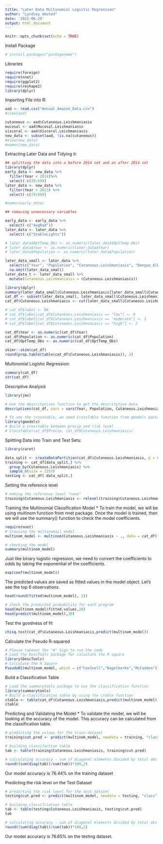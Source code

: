 ```yaml
---
title: "Later Data Multinomial Logistic Regression"
author: "Lyndsey Umsted"
date: '2022-06-29'
output: html_document
---
```


```r
knitr::opts_chunk$set(echo = TRUE)
```

Install Package
```r
# install.packages("packagename")
```

Libraries
```r
require(foreign)
require(nnet)
require(ggplot2)
require(reshape2)
library(dplyr)
```

Importing File into R:
```r
aad <- read.csv("Annual_Amazon_Data.csv")
#view(aad)

cutaneous <- aad$Cutaneous.Leishmaniasis
mucosal <- aad$Mucosal.Leishmaniasis
visceral <- aad$Visceral.Leishmaniasis
new_data <- subset(aad, !is.na(cutaneous))
#View(new_data)
#names(new_data)
```


Extracting Later Data and Tidying it:
```r
## splitting the data into a before 2014 set and an after 2014 set
library(dplyr)
early_data <- new_data %>%
  filter(Year < 2014)%>%
  select(-c(29:69))
later_data <- new_data %>%
  filter(Year > 2013) %>%
  select(-c(29:69))

#names(early_data)

## removing unnecessary variables

early_data <- early_data %>%
  select(-c("AvgRad"))
later_data <- later_data %>%
  select(-c("StableLights"))

# later_data$OptTemp_Obs <- as.numeric(later_data$OptTemp_Obs)
# later_data$Year <- as.numeric(later_data$Year)
# later_data$Population <- as.numeric(later_data$Population)

later_data_small <- later_data %>%
  select(c("Year", "Population", "Cutaneous.Leishmaniasis", "Dengue_Alb_OptTemp", "Dengue_Aeg_OptTemp", "Chik_Alb_OptTemp", "Chik_Aeg_OptTemp", "Zika_OptTemp", "Malaria_OptTemp", "LST_Day", "LST_Night", "OptTemp_Obs", "NDVI", "EVI", "Precip", "AvgRad", "SWOccurrence")) %>%
  na.omit(later_data_small) 
later_data_t <- later_data_small %>%
  mutate(Cutaneous.Leishmaniasis = (Cutaneous.Leishmaniasis))
```

```r
library(dplyr)
summary(later_data_small$Cutaneous.Leishmaniasis[later_data_small$Cutaneous.Leishmaniasis > 0])
cat_df <- subset(later_data_small, later_data_small$Cutaneous.Leishmaniasis > 0)
cat_df$Cutaneous.Leishmaniasis <- cut(later_data_small$Cutaneous.Leishmaniasis[later_data_small$Cutaneous.Leishmaniasis > 0], breaks = c(0, 0.090114445 , 0.876904527, 10^3), labels = c("low", "moderate", "high")) # 25% 75% 100%

# cat_df$label <- NA
# cat_df$label[cat_df$Cutaneous.Leishmaniasis == "low"] <- 0
# cat_df$label[cat_df$Cutaneous.Leishmaniasis == "moderate"] <- 1
# cat_df$label[cat_df$Cutaneous.Leishmaniasis == "high"] <- 2

cat_df$Year <- as.numeric(cat_df$Year)
cat_df$Population <- as.numeric(cat_df$Population)
cat_df$OptTemp_Obs <- as.numeric(cat_df$OptTemp_Obs)
```

```r
skimr::skim(cat_df)
round(prop.table(table(cat_df$Cutaneous.Leishmaniasis)), 2)
```

Multinomial Logistic Regression:
```r
summary(cat_df)
str(cat_df)
```

Descriptive Analysis
```r
library(jmv)

# Use the descritptives function to get the descritptive data
descriptives(cat_df, vars = vars(Year, Population, Cutaneous.Leishmaniasis, LST_Day, LST_Night, OptTemp_Obs, NDVI, EVI, Precip, AvgRad, SWOccurrence), freq = TRUE)
```

```r
# To see the crosstable, we need CrossTable function from gmodels package
library(gmodels)
# Build a crosstable between precip and risk level
# CrossTable(cat_df$Precip, cat_df$Cutaneous.Leishmaniasis)
```







Splitting Data into Train and Test Sets:
```r
library(caret)

data_split <- createDataPartition(cat_df$Cutaneous.Leishmaniasis, p = 0.75, list = FALSE)
training <- cat_df[data_split,] %>%
  group_by(Cutaneous.Leishmaniasis) %>%
  sample_n(size = 2253)
testing <- cat_df[-data_split,]
```

Setting the reference level
```r
# making the reference level "none"
training$Cutaneous.Leishmaniasis <- relevel(training$Cutaneous.Leishmaniasis, ref = "low")
```

Training the Multinomial Classification Model
* To train the model, we will be using multinom function from nnet package. Once the model is trained, then we will use the summary() function to check the model coefficients.

```r
require(nnet)
# training the multinomail model
multinom_model <- multinom(Cutaneous.Leishmaniasis ~ ., data = cat_df)

# checking the model
summary(multinom_model)
```

Just like binary logistic regression, we need to convert the coefficients to odds by taking the exponential of the coefficients.
```r
exp(coef(multinom_model))
```

The predicted values are saved as fitted.values in the model object. Let’s see the top 6 observations.
```r
head(round(fitted(multinom_model), 2))
```

```r
# Check the predicted probability for each program
head(multinom_model$fitted.values,20)
head(predict(multinom_model),30)
```

Test the goodness of fit
```r
chisq.test(cat_df$Cutaneous.Leishmaniasis,predict(multinom_model))
```

Calculate the Pseudo R-squared
```r
# Please takeout the "#" Sign to run the code
# Load the DescTools package for calculate the R square
library(DescTools)
# Calculate the R Square
PseudoR2(multinom_model, which = c("CoxSnell","Nagelkerke","McFadden"))
```
Build a Classification Table
```r
# Load the summarytools package to use the classification function
library(summarytools)
# Build a classification table by using the ctable function
ctable <- table(cat_df$Cutaneous.Leishmaniasis,predict(multinom_model))
ctable
```




Predicting and Validating the Model
* To validate the model, we will be looking at the accuracy of the model. This accuracy can be calculated from the classification table.
```r
# predicting the values for the train dataset
training$cut.pred <- predict(multinom_model, newdata = training, "class")

# building classifaction table
tab <- table(training$Cutaneous.Leishmaniasis, training$cut.pred)

# calculating accuracy - sum of diagonal elements divided by total obs
round((sum(diag(tab))/sum(tab))*100,2)
```
Our model accuracy is 76.44% on the training dataset

Predicting the risk level on the Test Dataset
```r
# predicting the risk level for the test dataset
testing$cut.pred <- predict(multinom_model, newdata = testing, "class")

# building classifciation table
tab <- table(testing$Cutaneous.Leishmaniasis, testing$cut.pred)
tab

# calculating accuracy - sum of diagonal elements divided by total obs
round((sum(diag(tab))/sum(tab))*100,2)
```
Our model accuracy is 76.65% on the testing dataset.